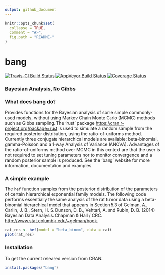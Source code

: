```yaml
---
output: github_document
---
```


<!-- README.md is generated from README.Rmd. Please edit that file -->

```r
knitr::opts_chunk$set(
  collapse = TRUE,
  comment = "#>",
  fig.path = "README-"
)
```

# bang

[![Travis-CI Build Status](https://travis-ci.org/paulnorthrop/bang.svg?branch=master)](https://travis-ci.org/paulnorthrop/bang) 
[![AppVeyor Build Status](https://ci.appveyor.com/api/projects/status/github/paulnorthrop/bang?branch=master&svg=true)](https://ci.appveyor.com/project/paulnorthrop/bang)
[![Coverage Status](https://codecov.io/github/paulnorthrop/bang/coverage.svg?branch=master)](https://codecov.io/github/paulnorthrop/bang?branch=master)

### Bayesian Analysis, No Gibbs

### What does bang do?

Provides functions for the Bayesian analysis of some simple commonly-used models, without using Markov Chain Monte Carlo (MCMC) methods such as Gibbs sampling.  The 'rust' package  <https://cran.r-project.org/package=rust> is used to simulate a random sample from the required posterior distribution, using the ratio-of-uniforms method.   Currently three conjugate hierarchical models are available: beta-binomial, gamma-Poisson and a 1-way Analysis of Variance (ANOVA).  Advantages of the ratio-of-uniforms method over MCMC in this context are that the user is not required to set tuning parameters nor to monitor convergence and a random posterior sample is produced.  See the 'bang' website for more information, documentation and examples.

### A simple example

The `hef` function samples from the posterior distribution of the parameters of certain hierarchical exponential family models.  The following code performs essentially the same analysis of the rat tumor data using a beta-binomial hierarchical model that appears in Section 5.3 of Gelman, A., Carlin, J. B., Stern, H. S. Dunson, D. B., Vehtari, A. and Rubin, D. B. (2014) Bayesian Data Analysis. Chapman & Hall / CRC. <http://www.stat.columbia.edu/~gelman/book>.

```r
rat_res <- hef(model = "beta_binom", data = rat)
plot(rat_res)
```

### Installation

To get the current released version from CRAN:

```r
install.packages("bang")
```
